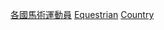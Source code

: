 {{Categories by country|nocat}}

[[Category:各國馬術運動員|]]
[[Category:夏季奧運各國各項目運動員|Equestrian]]
[[Category:奧運馬術運動員|Country]]